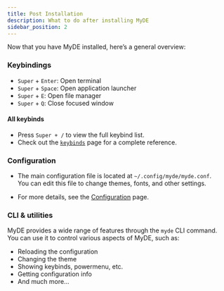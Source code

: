 ```yaml
---
title: Post Installation
description: What to do after installing MyDE
sidebar_position: 2
---
```


Now that you have MyDE installed, here’s a general overview:

### Keybindings

- `Super` + `Enter`: Open terminal
- `Super` + `Space`: Open application launcher
- `Super` + `E`: Open file manager
- `Super` + `Q`: Close focused window

#### All keybinds

- Press `Super + /` to view the full keybind list.
- Check out the [`keybinds`](../user-guide/keybinds.md) page for a complete reference.

### Configuration

- The main configuration file is located at `~/.config/myde/myde.conf`.  
  You can edit this file to change themes, fonts, and other settings.

- For more details, see the [Configuration](../user-guide/configuration.mdx) page.

### CLI & utilities

MyDE provides a wide range of features through the `myde` CLI command.  
You can use it to control various aspects of MyDE, such as:

- Reloading the configuration
- Changing the theme
- Showing keybinds, powermenu, etc.
- Getting configuration info
- And much more...

